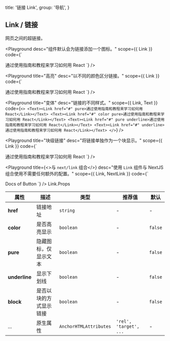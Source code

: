 
  title: '链接 Link',
  group: '导航',
}

## Link / 链接

网页之间的超链接。

<Playground
  desc="组件默认会为链接添加一个图标。"
  scope={{ Link }}
  code={`
<Link href="#">通过使用指南和教程来学习如何用 React</Link>
`} />

<Playground
  title="高亮"
  desc="以不同的颜色区分链接。"
  scope={{ Link }}
  code={`
<Link href="#" color>通过使用指南和教程来学习如何用 React</Link>
`} />

<Playground
  title="变体"
  desc="链接的不同样式。"
  scope={{ Link, Text }}
  code={`
<>
  <Text><Link href="#" pure>通过使用指南和教程来学习如何用 React</Link></Text>
  <Text><Link href="#" color pure>通过使用指南和教程来学习如何用 React</Link></Text>
  <Text><Link href="#" pure underline>通过使用指南和教程来学习如何用 React</Link></Text>
  <Text><Link href="#" underline>通过使用指南和教程来学习如何用 React</Link></Text>
</>
`} />

<Playground
  title="块级链接"
  desc="将链接单独作为一个块显示。"
  scope={{ Link }}
  code={`
<Link href="#" pure block>通过使用指南和教程来学习如何用 React</Link>
`} />

<Playground
  title={<>与&nbsp;<Code>next/link</Code>&nbsp;组合</>}
  desc="使用 `Link` 组件与 NextJS 组合使用不需要任何额外的配置。"
  scope={{ Link, NextLink }}
  code={`
<NextLink href="/zh-cn/components/button">
  <Link pure block>Docs of Button</Link>
</NextLink>
`} />

<Attributes edit="/pages/zh-cn/components/link.mdx">
<Attributes.Title>Link.Props</Attributes.Title>

| 属性 | 描述 | 类型 | 推荐值 | 默认
| ---------- | ---------- | ---- |  -------------- | ------ |
| **href** | 链接地址 | `string` | - | - |
| **color** | 是否高亮显示 | `boolean` | - | `false` |
| **pure** | 隐藏图标，仅显示文本 | `boolean` | - | `false` |
| **underline** | 显示下划线 | `boolean` | - | `false` |
| **block** | 是否以块的方式显示链接 | `boolean` | - | `false` |
| ... | 原生属性 | `AnchorHTMLAttributes` | `'rel', 'target', ...` | - |

</Attributes>

